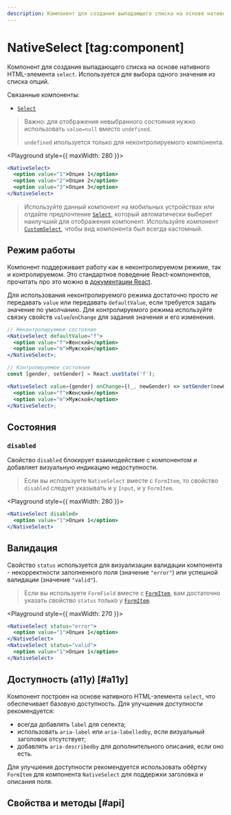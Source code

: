```yaml
---
description: Компонент для создания выпадающего списка на основе нативного HTML-элемента select.
---
```


<Overview group="forms">

# NativeSelect [tag:component]

Компонент для создания выпадающего списка на основе нативного HTML-элемента `select`.
Используется для выбора одного значения из списка опций.

Связанные компоненты:

- [`Select`](/components/select)

</Overview>

> Важно: для отображения невыбранного состояния нужно использовать `value=null` вместо `undefined`.
>
> `undefined` ипользуется только для неконтролируемого компонента.

<Playground style={{ maxWidth: 280 }}>
  ```jsx
  <NativeSelect>
    <option value="1">Опция 1</option>
    <option value="2">Опция 2</option>
    <option value="3">Опция 3</option>
  </NativeSelect>
  ```
</Playground>

> Используйте данный компонент на мобильных устройствах или отдайте предпочтение [`Select`](/components/select),
> который автоматически выберет наилучший для отображения компонент.
> Используйте компонент [`CustomSelect`](/components/custom-select), чтобы вид компонента был всегда кастомный.

## Режим работы

Компонент поддерживает работу как в неконтролируемом режиме, так и контролируемом. Это стандартное поведение
React-компонентов, прочитать про это можно в [документации React](https://react.dev/reference/react-dom/components/input#controlling-an-input-with-a-state-variable).

Для использования неконтролируемого режима достаточно просто _не_ передавать `value` или передавать `defaultValue`, если
требуется задать значение по умолчанию.
Для контролируемого режима используйте связку свойств `value`/`onChange` для задания значения и его изменения.

```jsx
// Неконтролируемое состояние
<NativeSelect defaultValue="f">
  <option value="f">Женский</option>
  <option value="m">Мужской</option>
</NativeSelect>;

// Контролируемое состояние
const [gender, setGender] = React.useState('f');

<NativeSelect value={gender} onChange={(_, newGender) => setGender(newGender)}>
  <option value="f">Женский</option>
  <option value="m">Мужской</option>
</NativeSelect>;
```

## Состояния

### `disabled`

Свойство `disabled` блокирует взаимодействие с компонентом и добавляет визуальную индикацию недоступности.

> Если вы используете `NativeSelect` вместе с `FormItem`, то свойство `disabled` следует указывать и у `Input`, и у `FormItem`.

<Playground style={{ maxWidth: 280 }}>
  ```jsx
  <NativeSelect disabled>
    <option value="1">Опция 1</option>
  </NativeSelect>
  ```
</Playground>

## Валидация

Свойство `status` используется для визуализации валидации компонента - некорректности заполненного поля (значение `"error"`)
или успешной валидации (значение `"valid"`).

> Если вы используете `FormField` вместе с [`FormItem`](/components/form-item), вам достаточно указать свойство `status` только у
> [`FormItem`](/components/form-item).

<Playground style={{ maxWidth: 270 }}>
  ```jsx
  <NativeSelect status="error">
    <option value="1">Опция 1</option>
  </NativeSelect>
  <NativeSelect status="valid">
    <option value="1">Опция 1</option>
  </NativeSelect>
  ```
</Playground>

## Доступность (a11y) [#a11y]

Компонент построен на основе нативного HTML-элемента `select`, что обеспечивает базовую доступность. Для улучшения доступности рекомендуется:

- всегда добавлять `label` для селекта;
- использовать `aria-label` или `aria-labelledby`, если визуальный заголовок отсутствует;
- добавлять `aria-describedby` для дополнительного описания, если оно есть.

Для улучшения доступности рекомендуется использовать обёртку `FormItem` для компонента `NativeSelect` для
поддержки заголовка и описания поля.

## Свойства и методы [#api]

<PropsTable name="NativeSelect" />
